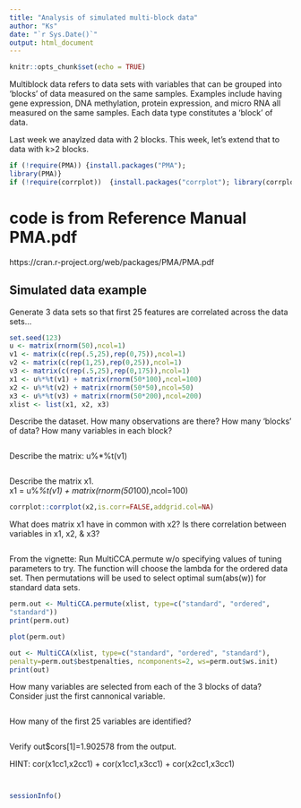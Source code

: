 ```yaml
---
title: "Analysis of simulated multi-block data"
author: "Ks"
date: "`r Sys.Date()`"
output: html_document
---
```


```r
knitr::opts_chunk$set(echo = TRUE)
```

Multiblock data refers to data sets with variables that can be grouped into 'blocks' of data measured on the same samples. Examples include having gene expression, DNA methylation, protein expression, and micro RNA all measured on the same samples. Each data type constitutes a 'block' of data.

Last week we anaylzed data with 2 blocks.  This week, let's extend that to data with k>2 blocks.

```r
if (!require(PMA)) {install.packages("PMA"); 
library(PMA)}
if (!require(corrplot))  {install.packages("corrplot"); library(corrplot)}
```

# code is from Reference Manual PMA.pdf
https://cran.r-project.org/web/packages/PMA/PMA.pdf

## Simulated data example

Generate 3 data sets so that first 25 features are correlated across
the data sets...

```r
set.seed(123)
u <- matrix(rnorm(50),ncol=1)
v1 <- matrix(c(rep(.5,25),rep(0,75)),ncol=1)
v2 <- matrix(c(rep(1,25),rep(0,25)),ncol=1)
v3 <- matrix(c(rep(.5,25),rep(0,175)),ncol=1)
x1 <- u%*%t(v1) + matrix(rnorm(50*100),ncol=100)
x2 <- u%*%t(v2) + matrix(rnorm(50*50),ncol=50)
x3 <- u%*%t(v3) + matrix(rnorm(50*200),ncol=200)
xlist <- list(x1, x2, x3)
```


Describe the dataset.  How many observations are there?
How many 'blocks' of data? How many variables in each block?  
```r


```


Describe the matrix: u%*%t(v1)
```r

```

Describe the matrix x1.  
x1 = u%*%t(v1) + matrix(rnorm(50*100),ncol=100)


```r
corrplot::corrplot(x2,is.corr=FALSE,addgrid.col=NA)
```



What does matrix x1 have in common with x2? Is there correlation between variables in x1, x2, & x3?
```r


```





From the vignette: Run MultiCCA.permute w/o specifying values of tuning parameters to try. The function will choose the lambda for the ordered data set. Then permutations will be used to select optimal sum(abs(w)) for standard data sets.

```r
perm.out <- MultiCCA.permute(xlist, type=c("standard", "ordered",
"standard"))
print(perm.out)
```

```r
plot(perm.out)
```

```r
out <- MultiCCA(xlist, type=c("standard", "ordered", "standard"),
penalty=perm.out$bestpenalties, ncomponents=2, ws=perm.out$ws.init)
print(out)
```


How many variables are selected from each of the 3 blocks of data? Consider just the first cannonical variable.
```r

```

How many of the first 25 variables are identified?
```r

```



Verify out$cors[1]=1.902578 from the output.    

HINT: cor(x1cc1,x2cc1) + cor(x1cc1,x3cc1) + cor(x2cc1,x3cc1)
```r


```


```r

```




```r
sessionInfo()
```